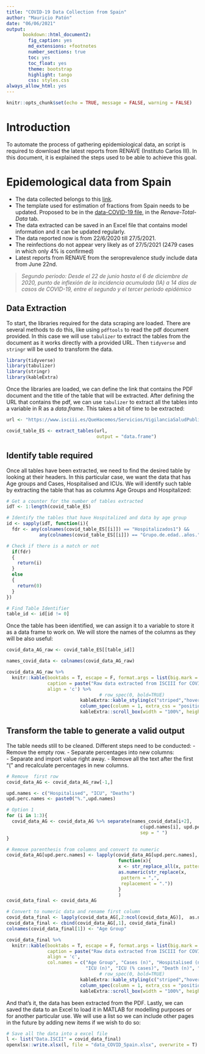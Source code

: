 ---
title: "COVID-19 Data Collection from Spain"
author: "Mauricio Patón"
date: "06/06/2021"
output:
      bookdown::html_document2:
        fig_caption: yes
        md_extensions: +footnotes
        number_sections: true
        toc: yes
        toc_float: yes
        theme: bootstrap
        highlight: tango
        css: styles.css
always_allow_html: yes
---

```{r setup, include=FALSE}
knitr::opts_chunk$set(echo = TRUE, message = FALSE, warning = FALSE)
```

# Introduction

To automate the process of gathering epidemiological data, an script is required to download the latest reports from RENAVE (Instituto Carlos III). In this document, it is explained the steps used to be able to achieve this goal.

# Epidemological data from Spain

- The data collected belongs to this [link](https://www.isciii.es/QueHacemos/Servicios/VigilanciaSaludPublicaRENAVE/EnfermedadesTransmisibles/Paginas/InformesCOVID-19.aspx).
- The template used for estimation of fractions from Spain needs to be updated. Proposed to be in the [data-COVID-19 file](file:///C:\Users\Mauricio\OneDrive%20-%20ku.ac.ae\Mauricio%20(PDoc)\COVID-19%20work\data-COVID19-Spain.xlsx), in the *Renave-Total-Data* tab.
- The data extracted can be saved in an Excel file that contains model information and it can be updated regularly.
- The data reported now is from 22/6/2020 till 27/5/2021.
- The reinfections do not appear very likely as of 27/5/2021 (2479 cases in which only 4% is confirmed)
- Latest reports from RENAVE from the seroprevalence study include data from June 22nd. 

> _Segundo periodo: Desde el 22 de junio hasta el 6 de diciembre de 2020, punto de inflexión de la incidencia acumulada (IA) a 14 días de casos de COVID-19, entre el segundo y el tercer periodo epidémico_

## Data Extraction

To start, the libraries required for the data scraping are loaded. There are several methods to do this, like using `pdftools` to read the pdf document provided. In this case we will use `tabulizer` to extract the tables from the document as it works directly with a provided URL. Then  `tidyverse` and `stringr` will be used to transform the data.

```{r load-libraries}
library(tidyverse)
library(tabulizer)
library(stringr)
library(kableExtra)
```

Once the libraries are loaded, we can define the link that contains the PDF document and the title of the table that will be extracted. After defining the URL that contains the pdf, we can use `tabulizer` to extract all the tables into a variable in R as a _data.frame_. This takes a bit of time to be extracted:

```{r extract-table-to-R}
url <- "https://www.isciii.es/QueHacemos/Servicios/VigilanciaSaludPublicaRENAVE/EnfermedadesTransmisibles/Documents/INFORMES/Informes%20COVID-19/INFORMES%20COVID-19%202021/Informe%20n%C2%BA%2082%20Situaci%C3%B3n%20de%20COVID-19%20en%20Espa%C3%B1a%20a%209%20de%20junio%20de%202021.pdf"

covid_table_ES <- extract_tables(url,
                                 output = "data.frame")

```

## Identify table required

Once all tables have been extracted, we need to find the desired table by looking at their headers. In this particular case, we want the data that has Age groups and Cases, Hospitalised and ICUs. We will identify such table by extracting the table that has as columns Age Groups and Hospitalized:

```{r identify-table}
# Get a counter for the number of tables extracted
idT <- 1:length(covid_table_ES)

# Identify the tables that have Hospitalized and data by age group
id <- sapply(idT, function(i){
  fdr <- any(colnames(covid_table_ES[[i]]) == "Hospitalizados1") &&                  
            any(colnames(covid_table_ES[[i]]) == "Grupo.de.edad..años.")

# Check if there is a match or not
  if(fdr)
  {
    return(i)
  }
  else
  {
    return(0)
  }
})

# Find Table Identifier
table_id <- id[id != 0]


```

Once the table has been identified, we can assign it to a variable to store it as a data frame to work on. We will store the names of the columns as they will be also useful:
```{r select-table}
covid_data_AG_raw <- covid_table_ES[[table_id]]

names_covid_data <- colnames(covid_data_AG_raw)

covid_data_AG_raw %>%
  knitr::kable(booktabs = T, escape = F, format.args = list(big.mark = ","),
               caption = paste("Raw data extracted from ISCIII for COVID-19 cases seggregated by age group."),
               align = 'c') %>%
                                  # row_spec(0, bold=TRUE)
                           kableExtra::kable_styling(c("striped","hover"), full_width = T) %>%
                           column_spec(column = 1, extra_css = "position: absolute") %>%
                           kableExtra::scroll_box(width = "100%", height = "100%", fixed_thead = T)
```

## Transform the table to generate a valid output

The table needs still to be cleaned. Different steps need to be conducted:
- Remove the empty row.
- Separate percentages into new columns:    
  - Separate and import value right away.
  - Remove all the text after the first "(" and recalculate percentages in new columns.
  
```{r remove-row-and-create-new-names}
# Remove  first row
covid_data_AG <- covid_data_AG_raw[-1,]

upd.names <- c("Hospitalised", "ICU", "Deaths")
upd.perc.names <- paste0("%.",upd.names)
```

```{r separate-percentages-from-totals}

# Option 1
for (i in 1:3){
  covid_data_AG <- covid_data_AG %>% separate(names_covid_data[i+2], 
                                                 c(upd.names[i], upd.perc.names[i]), 
                                                 sep = " ") 
}

# Remove parenthesis from columns and convert to numeric
covid_data_AG[upd.perc.names] <- lapply(covid_data_AG[upd.perc.names], 
                                         function(x){
                                         x <- str_replace_all(x, pattern = "[()]", replacement = "")
                                         as.numeric(str_replace(x, 
                                          pattern = ",", 
                                          replacement = "."))
                                         }
                                         )
covid_data_final <- covid_data_AG

# Convert to numeric data and rename first column
covid_data_final <- lapply(covid_data_AG[,2:ncol(covid_data_AG)],  as.numeric) %>% as.data.frame()
covid_data_final <- cbind(covid_data_AG[,1], covid_data_final)
colnames(covid_data_final[1]) <- "Age Group"

covid_data_final %>%
  knitr::kable(booktabs = T, escape = F, format.args = list(big.mark = ","),
               caption = paste("Raw data extracted from ISCIII for COVID-19 cases seggregated by age group."),
               align = 'c',
               col.names = c("Age Group", "Cases (n)", "Hospitalised (n)", "Hospitalised (%)",
                             "ICU (n)", "ICU (% cases)", "Death (n)", "Death (% cases)")) %>%
                                  # row_spec(0, bold=TRUE)
                           kableExtra::kable_styling(c("striped","hover"), full_width = T) %>%
                           column_spec(column = 1, extra_css = "position: absolute") %>%
                           kableExtra::scroll_box(width = "100%", height = "100%", fixed_thead = T)
```


And that's it, the data has been extracted from the PDF. Lastly, we can saved the data to an Excel to load it in MATLAB for modelling purposes or for another particular use. We will use a list so we can include other pages in the future by adding new items if we wish to do so:

```{r save-to-excel}
# Save all the data into a excel file
l <- list("Data.ISCII" = covid_data_final)
openxlsx::write.xlsx(l, file = "data_COVID_Spain.xlsx", overwrite = T)
```


